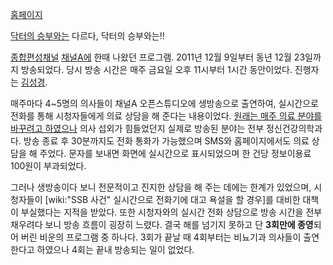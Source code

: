 [http://tv.ichannela.com/culture/doctor 홈페이지]

[[닥터의 승부]]와는 다르다, 닥터의 승부와는!!

[[종합편성채널]] [[채널A]]에 한때 나왔던 프로그램. 2011년 12월 9일부터 동년 12월 23일까지 방송되었다. 당시 방송 시간은 매주 금요일 오후 11시부터 1시간 동안이었다. 진행자는 [[김성경]].

매주마다 4~5명의 의사들이 채널A 오픈스튜디오에 생방송으로 출연하여, 실시간으로 전화를 통해 시청자들에게 의료 상담을 해 준다는 내용이었다. [http://news.naver.com/main/read.nhn?mode=LSD&mid=sec&sid1=106&oid=014&aid=0002561459 원래는 매주 의료 분야를 바꾸려고 하였으나] 의사 섭외가 힘들었던지 실제로 방송된 분야는 전부 정신건강의학과다. 방송 종료 후 30분까지도 전화 통화가 가능했으며 SMS와 홈페이지에서도 의료 상담을 해 주었다. 문자를 보내면 화면에 실시간으로 표시되었으며 한 건당 정보이용료 100원이 부과되었다.

그러나 생방송이다 보니 전문적이고 진지한 상담을 해 주는 데에는 한계가 있었으며, 시청자들이 [wiki:"SSB 사건" 실시간으로 전화기에 대고 욕설을 할 경우]를 대비한 대책이 부실했다는 지적을 받았다. 또한 시청자와의 실시간 전화 상담으로 방송 시간을 전부 채우려다 보니 방송 흐름이 굉장히 느렸다.
결국 해를 넘기지 못하고 단 '''3회만에 종영'''되어 버린 비운의 프로그램 중 하나다. 3회가 끝날 때 4회부터는 비뇨기과 의사들이 출연한다고 하였으나 4회는 끝내 방송되는 일이 없었다.
